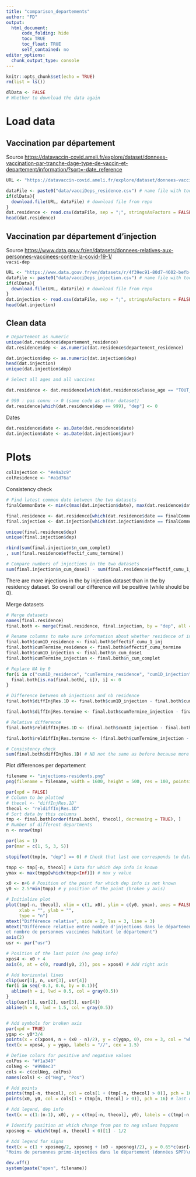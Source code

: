 ```yaml
---
title: "comparison_departements"
author: "FD"
output: 
  html_document: 
      code_folding: hide
      toc: TRUE
      toc_float: TRUE
      self_contained: no
editor_options:
  chunk_output_type: console
---
```


```r
knitr::opts_chunk$set(echo = TRUE)
rm(list = ls())
```

```r
dlData <- FALSE
# Whether to download the data again
```


# Load data

## Vaccination par département

Source <https://datavaccin-covid.ameli.fr/explore/dataset/donnees-vaccination-par-tranche-dage-type-de-vaccin-et-departement/information/?sort=-date_reference>

```r
URL <- "https://datavaccin-covid.ameli.fr/explore/dataset/donnees-vaccination-par-tranche-dage-type-de-vaccin-et-departement/download/?format=csv&timezone=Europe/Berlin&lang=fr&use_labels_for_header=true&csv_separator=%3B"

dataFile <- paste0("data/vacciDeps_residence.csv") # name file with today's date
if(dlData){
  download.file(URL, dataFile) # download file from repo
}
dat.residence <- read.csv(dataFile, sep = ";", stringsAsFactors = FALSE, dec = ",")
head(dat.residence)
```


## Vaccination par département d'injection

Source <https://www.data.gouv.fr/en/datasets/donnees-relatives-aux-personnes-vaccinees-contre-la-covid-19-1/>  
`vacsi-dep`

```r
URL <- "https://www.data.gouv.fr/en/datasets/r/4f39ec91-80d7-4602-befb-4b522804c0af"
dataFile <- paste0("data/vacciDeps_injection.csv") # name file with today's date
if(dlData){
  download.file(URL, dataFile) # download file from repo
}
dat.injection <- read.csv(dataFile, sep = ";", stringsAsFactors = FALSE, dec = ",")
head(dat.injection)
```

## Clean data

```r
# Departement as numeric
unique(dat.residence$departement_residence)
dat.residence$dep <- as.numeric(dat.residence$departement_residence)

dat.injection$dep <- as.numeric(dat.injection$dep)
head(dat.injection)
unique(dat.injection$dep)
```


```r
# Select all ages and all vaccines

dat.residence <- dat.residence[which(dat.residence$classe_age == "TOUT_AGE" & dat.residence$type_vaccin == "Tout vaccin" & !is.na(dat.residence$dep)), ]

# 999 : pas connu -> 0 (same code as other dataset)
dat.residence[which(dat.residence$dep == 999), "dep"] <- 0
```

Dates

```r
dat.residence$date <- as.Date(dat.residence$date)
dat.injection$date <- as.Date(dat.injection$jour)
```

# Plots

```r
colInjection <- "#e9a3c9"
colResidence <- "#a1d76a"
```

Consistency check

```r
# Find latest common date between the two datasets
finalCommonDate <- min(c(max(dat.injection$date), max(dat.residence$date)))

final.residence <- dat.residence[which(dat.residence$date == finalCommonDate), ]
final.injection <- dat.injection[which(dat.injection$date == finalCommonDate), ]

unique(final.residence$dep)
unique(final.injection$dep)

rbind(sum(final.injection$n_cum_complet)
, sum(final.residence$effectif_cumu_termine))

# Compare numbers of injections in the two datasets
sum(final.injection$n_cum_dose1) - sum(final.residence$effectif_cumu_1_inj)
```

There are more injections in the by injection dataset than in the by residency dataset. So overall our difference will be positive (while should be 0). 

Merge datasets

```r
# Merge datasets
names(final.residence)
final.both <- merge(final.residence, final.injection, by = "dep", all = FALSE)

# Rename columns to make sure information about whether residence of injection is kept
final.both$cum1D_residence <- final.both$effectif_cumu_1_inj
final.both$cumTermine_residence <- final.both$effectif_cumu_termine
final.both$cum1D_injection <- final.both$n_cum_dose1
final.both$cumTermine_injection <- final.both$n_cum_complet

# Replace NA by 0
for(i in c("cum1D_residence", "cumTermine_residence", "cum1D_injection", "cumTermine_injection")){
  final.both[is.na(final.both[, i]), i] <- 0
}

# Difference between nb injections and nb residence
final.both$diffInjRes.1D <- final.both$cum1D_injection - final.both$cum1D_residence

final.both$diffInjRes.termine <- final.both$cumTermine_injection - final.both$cumTermine_residence

# Relative difference
final.both$reldiffInjRes.1D <- (final.both$cum1D_injection - final.both$cum1D_residence)/final.both$cum1D_residence

final.both$reldiffInjRes.termine <- (final.both$cumTermine_injection - final.both$cumTermine_residence)/final.both$cumTermine_residence

# Consistency check
sum(final.both$diffInjRes.1D) # NB not the same as before because more geog info in res; to get the same number, add "all = TRUE" in the merge function
```

Plot differences per departement 
```r
filename <- "injections-residents.png"
png(filename = filename, width = 1600, height = 500, res = 100, pointsize = 12)

par(xpd = FALSE)
# Column to be plotted
# thecol <- "diffInjRes.1D"
thecol <- "reldiffInjRes.1D"
# Sort data by this columns
tmp <- final.both[order(final.both[, thecol], decreasing = TRUE), ]
# Number of different departments
n <- nrow(tmp)

par(las = 1)
par(mar = c(1, 5, 3, 5))

stopifnot(tmp[n, "dep"] == 0) # Check that last one corresponds to data for which dep info was not known (initially coded 0 or 990 in the different datasets)

tmpp <- tmp[-n, thecol] # Data for which dep info is known
ymax <- max(tmpp[which(tmpp<Inf)]) # max y value

x0 <- n+6 # Position of the point for which dep info is not known
y0 <- 2.5*min(tmpp) # y position of the point (broken y axis)

# Initialize plot
plot(tmp[-n, thecol], xlim = c(1, x0), ylim = c(y0, ymax), axes = FALSE, 
     xlab = "", ylab = "", 
     type = "n")
mtext("Différence relative", side = 2, las = 3, line = 3)
mtext("Différence relative entre nombre d'injections dans le département
et nombre de personnes vaccinées habitant le département")
axis(2)
usr <- par("usr")

# Position of the last point (no geog info)
xpos4 <- x0 + 4
axis(4, at = c(0, round(y0, 2)), pos = xpos4) # Add right axis

# Add horizontal lines
clip(usr[1], n, usr[3], usr[4])
for(i in seq(-0.3, 0.6, by = 0.1)){
  abline(h = i, lwd = 0.5, col = gray(0.5))
}
clip(usr[1], usr[2], usr[3], usr[4])
abline(h = 0, lwd = 1.5, col = gray(0.5))


# Add symbols for broken axis
par(xpd = TRUE)
ygap <- y0*3/4
points(x = c(xpos4, n + (x0 - n)/2), y = c(ygap, 0), cex = 3, col = "white", pch = 15)
text(x = xpos4, y = ygap, labels = "//", cex = 1.5)

# Define colors for positive and negative values
colPos <- "#f1a340"
colNeg <- "#998ec3"
cols <- c(colNeg, colPos)
names(cols) <- c("Neg", "Pos")

# Add points
points(tmp[-n, thecol], col = cols[1 + (tmp[-n, thecol] > 0)], pch = 16)
points(x0, y0, col = cols[1 + (tmp[n, thecol] > 0)], pch = 16) # last one

# Add legend, dep info
text(x = c(1:(n-1), x0), y = c(tmp[-n, thecol], y0), labels = c(tmp[-n, "dep"], "pas de dep."), cex = 0.55, adj = c(0.5, -1))

# Identify position at which change from pos to neg values happens
xposneg <- which(tmp[-n, thecol] < 0)[1] - 1/2

# Add legend for signs
text(x = c(1 + xposneg/2, xposneg + (x0 - xposneg)/2), y = 0.65*c(usr[4], usr[3]), labels = c("Plus de personnes primo-injectées dans le département (données SPF)\nque de résidents du département primo-injectés (données Ameli)", 
"Moins de personnes primo-injectées dans le département (données SPF)\nque de résidents du département primo-injectés (données Ameli)"), col = c(colPos, colNeg))

dev.off()
system(paste("open", filename))

```

